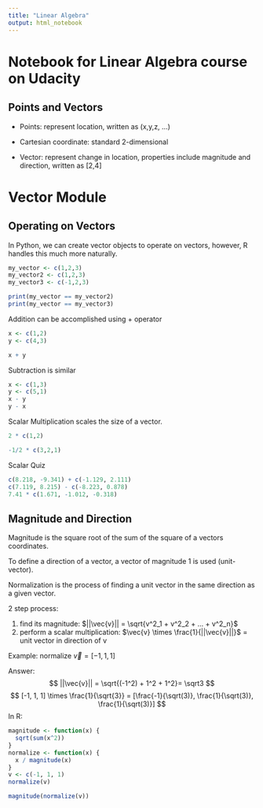 ```yaml
---
title: "Linear Algebra"
output: html_notebook
---
```


# Notebook for Linear Algebra course on Udacity

## Points and Vectors

* Points: represent location, written as (x,y,z, ...)
+ Cartesian coordinate: standard 2-dimensional 

* Vector: represent change in location, properties include 
magnitude and direction, written as [2,4]

# Vector Module

## Operating on Vectors

In Python, we can create vector objects to operate on 
vectors, however, R handles this much more naturally.

```r
my_vector <- c(1,2,3)
my_vector2 <- c(1,2,3)
my_vector3 <- c(-1,2,3)

print(my_vector == my_vector2)
print(my_vector == my_vector3)
```

Addition can be accomplished using + operator
```r
x <- c(1,2)
y <- c(4,3)

x + y
```

Subtraction is similar

```r
x <- c(1,3)
y <- c(5,1)
x - y
y - x
```

Scalar Multiplication scales the size of a vector. 

```r
2 * c(1,2)

-1/2 * c(3,2,1)
```

Scalar Quiz

```r
c(8.218, -9.341) + c(-1.129, 2.111) 
c(7.119, 8.215) - c(-8.223, 0.878)
7.41 * c(1.671, -1.012, -0.318)
```


## Magnitude and Direction

Magnitude is the square root of the sum of the square of a
vectors coordinates.

To define a direction of a vector, a vector of magnitude
1 is used (unit-vector). 

Normalization is the process of 
finding a unit vector in the same direction as a given vector.

2 step process: 

1. find its magnitude: $||\vec{v}|| = \sqrt{v^2_1 + v^2_2 + ... + v^2_n}$
2. perform a scalar multiplication: $\vec{v} \times \frac{1}{||\vec{v}||}$ = unit vector in direction of v

Example: normalize $\vec{v} = [-1,1,1]$

Answer: 
$$ ||\vec{v}|| = \sqrt{(-1^2) + 1^2 + 1^2}= \sqrt3 $$
$$ [-1, 1, 1] \times \frac{1}{\sqrt{3}} = [\frac{-1}{\sqrt(3)}, \frac{1}{\sqrt(3)}, \frac{1}{\sqrt(3)}] $$
In R: 
```r
magnitude <- function(x) {
  sqrt(sum(x^2))
}
normalize <- function(x) {
  x / magnitude(x)
}
v <- c(-1, 1, 1)
normalize(v)

magnitude(normalize(v))
```

